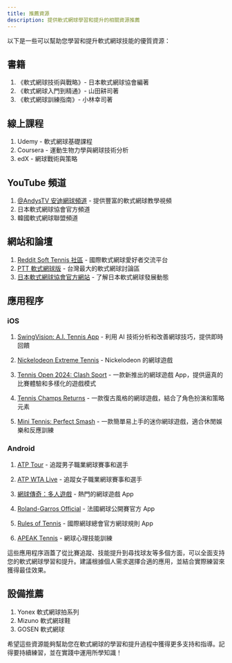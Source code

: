 ```yaml
---
title: 推薦資源
description: 提供軟式網球學習和提升的相關資源推薦
---
```


以下是一些可以幫助您學習和提升軟式網球技能的優質資源：

## 書籍

1. 《軟式網球技術與戰略》- 日本軟式網球協會編著
2. 《軟式網球入門到精通》- 山田耕司著
3. 《軟式網球訓練指南》- 小林幸司著

## 線上課程

1. Udemy - 軟式網球基礎課程
2. Coursera - 運動生物力學與網球技術分析
3. edX - 網球戰術與策略

## YouTube 頻道

1. [@AndysTV 安迪網球頻道](https://www.youtube.com/watch?v=nZYbjqNh5fM&list=PL1aVa65WLc50A-4G0wH2t4x70rSXS454S&pp=gAQBiAQB) - 提供豐富的軟式網球教學視頻
2. 日本軟式網球協會官方頻道
3. 韓國軟式網球聯盟頻道

## 網站和論壇

1. [Reddit Soft Tennis 社區](https://www.reddit.com/r/softtennis/) - 國際軟式網球愛好者交流平台
2. [PTT 軟式網球版](https://www.ptt.cc/bbs/SoftTennis/index.html) - 台灣最大的軟式網球討論區
3. [日本軟式網球協會官方網站](https://www.jsta.or.jp/) - 了解日本軟式網球發展動態

## 應用程序

### iOS

1. [SwingVision: A.I. Tennis App](https://apps.apple.com/us/app/swingvision-tennis-pickleball/id989461317) - 利用 AI 技術分析和改善網球技巧，提供即時回饋

2. [Nickelodeon Extreme Tennis](https://apps.apple.com/us/app/nickelodeon-extreme-tennis/id1536207521) - Nickelodeon 的網球遊戲

3. [Tennis Open 2024: Clash Sport](https://apps.apple.com/us/app/tennis-open-2024-clash-sport/id6476889326) - 一款新推出的網球遊戲 App，提供逼真的比賽體驗和多樣化的遊戲模式

4. [Tennis Champs Returns](https://apps.apple.com/us/app/tennis-champs-returns/id1062318595) - 一款復古風格的網球遊戲，結合了角色扮演和策略元素

5. [Mini Tennis: Perfect Smash](https://apps.apple.com/us/app/mini-tennis-perfect-smash/id1615962417) - 一款簡單易上手的迷你網球遊戲，適合休閒娛樂和反應訓練


### Android

1. [ATP Tour](https://play.google.com/store/apps/details?id=com.atptour.playerzone&hl=zh_TW) - 追蹤男子職業網球賽事和選手

2. [ATP WTA Live](https://play.google.com/store/apps/details?id=com.atptour.atptour&hl=zh_TW) - 追蹤女子職業網球賽事和選手

2. [網球傳奇：多人遊戲](https://play.google.com/store/apps/details?id=com.tfgco.games.sports.free.tennis.clash) - 熱門的網球遊戲 App

3. [Roland-Garros Official](https://play.google.com/store/apps/details?id=com.netcosports.androlandgarros&hl=zh_TW) - 法國網球公開賽官方 App

4. [Rules of Tennis](https://play.google.com/store/apps/details?id=com.itftennis.rulesOfTennis&hl=zh_TW) - 國際網球總會官方網球規則 App

5. [APEAK Tennis](https://play.google.com/store/apps/details?id=com.apeak.tennis) - 網球心理技能訓練

這些應用程序涵蓋了從比賽追蹤、技能提升到尋找球友等多個方面，可以全面支持您的軟式網球學習和提升。建議根據個人需求選擇合適的應用，並結合實際練習來獲得最佳效果。


## 設備推薦

1. Yonex 軟式網球拍系列
2. Mizuno 軟式網球鞋
3. GOSEN 軟式網球

希望這些資源能夠幫助您在軟式網球的學習和提升過程中獲得更多支持和指導。記得要持續練習，並在實踐中運用所學知識！
